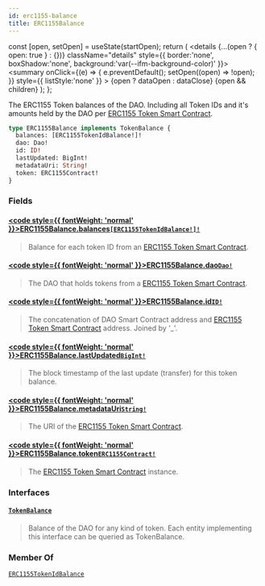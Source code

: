 ```yaml
---
id: erc1155-balance
title: ERC1155Balance
---
```









  const [open, setOpen] = useState(startOpen);
  return (
    <details {...(open ? { open: true } : {})} className="details" style={{ border:'none', boxShadow:'none', background:'var(--ifm-background-color)' }}>
      <summary
        onClick={(e) => {
          e.preventDefault();
          setOpen((open) => !open);
        }}
        style={{ listStyle:'none' }}
      >
      {open ? dataOpen : dataClose}
      </summary>
      {open && children}
    </details>
  );
};








The ERC1155 Token balances of the DAO. Including all Token IDs and it's amounts held by the DAO per [ERC1155 Token Smart Contract](https://eips.ethereum.org/EIPS/eip-1155).


```graphql
type ERC1155Balance implements TokenBalance {
  balances: [ERC1155TokenIdBalance!]!
  dao: Dao!
  id: ID!
  lastUpdated: BigInt!
  metadataUri: String!
  token: ERC1155Contract!
}
```




### Fields

#### [<code style={{ fontWeight: 'normal' }}>ERC1155Balance.<b>balances</b></code>](#)<Bullet />[`[ERC1155TokenIdBalance!]!`](/docs/next/subgraph/reference-guide/objects/erc1155-token-id-balance) <Badge class="badge badge--secondary" text="non-null"/> <Badge class="badge badge--secondary" text="object"/> 
> 
> 
>  Balance for each token ID from an [ERC1155 Token Smart Contract](https://eips.ethereum.org/EIPS/eip-1155). 
> 

#### [<code style={{ fontWeight: 'normal' }}>ERC1155Balance.<b>dao</b></code>](#)<Bullet />[`Dao!`](/docs/next/subgraph/reference-guide/objects/dao) <Badge class="badge badge--secondary" text="non-null"/> <Badge class="badge badge--secondary" text="object"/> 
> 
> 
>  The DAO that holds tokens from a [ERC1155 Token Smart Contract](https://eips.ethereum.org/EIPS/eip-1155). 
> 

#### [<code style={{ fontWeight: 'normal' }}>ERC1155Balance.<b>id</b></code>](#)<Bullet />[`ID!`](/docs/next/subgraph/reference-guide/scalars/id) <Badge class="badge badge--secondary" text="non-null"/> <Badge class="badge badge--secondary" text="scalar"/> 
> 
> 
>  The concatenation of DAO Smart Contract address and [ERC1155 Token Smart Contract](https://eips.ethereum.org/EIPS/eip-1155) address. Joined by '_'. 
> 

#### [<code style={{ fontWeight: 'normal' }}>ERC1155Balance.<b>lastUpdated</b></code>](#)<Bullet />[`BigInt!`](/docs/next/subgraph/reference-guide/scalars/big-int) <Badge class="badge badge--secondary" text="non-null"/> <Badge class="badge badge--secondary" text="scalar"/> 
> 
> 
>  The block timestamp of the last update (transfer) for this token balance. 
> 

#### [<code style={{ fontWeight: 'normal' }}>ERC1155Balance.<b>metadataUri</b></code>](#)<Bullet />[`String!`](/docs/next/subgraph/reference-guide/scalars/string) <Badge class="badge badge--secondary" text="non-null"/> <Badge class="badge badge--secondary" text="scalar"/> 
> 
> 
>  The URI of the [ERC1155 Token Smart Contract](https://eips.ethereum.org/EIPS/eip-1155). 
> 

#### [<code style={{ fontWeight: 'normal' }}>ERC1155Balance.<b>token</b></code>](#)<Bullet />[`ERC1155Contract!`](/docs/next/subgraph/reference-guide/objects/erc1155-contract) <Badge class="badge badge--secondary" text="non-null"/> <Badge class="badge badge--secondary" text="object"/> 
> 
> 
>  The [ERC1155 Token Smart Contract](https://eips.ethereum.org/EIPS/eip-1155) instance. 
> 

### Interfaces

#### [`TokenBalance`](/docs/next/subgraph/reference-guide/interfaces/token-balance) <Badge class="badge badge--secondary" text="interface"/> 
> 
> 
> Balance of the DAO for any kind of token. Each entity implementing this interface can be queried as TokenBalance.
> 





### Member Of

[`ERC1155TokenIdBalance`](/docs/next/subgraph/reference-guide/objects/erc1155-token-id-balance)  <Badge class="badge badge--secondary" text="object"/>

